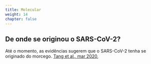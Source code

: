 ```yaml
---
title: Molecular
weight: 14
chapter: false
---
```


## De onde se originou o SARS-CoV-2?

Até o momento, as evidências sugerem que o SARS-CoV-2 tenha se originado do morcego.
[Tang et al., mar 2020](https://academic.oup.com/nsr/article/7/6/1012/5775463), 
